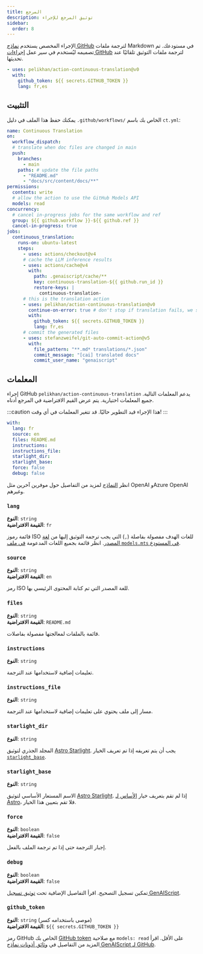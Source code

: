 ```yaml
---
title: المرجع
description: توثيق المرجع للإجراء
sidebar:
  order: 8
---
```


الإجراء المخصص يستخدم [نماذج GitHub](https://github.com/models) لترجمة ملفات Markdown في مستودعك.
تم تصميمه ليُستخدم في سير عمل [إجراءات GitHub](https://docs.github.com/en/actions) لترجمة ملفات التوثيق تلقائيًا عند تحديثها.

```yaml title=".github/workflows/ct.yml"
- uses: pelikhan/action-continuous-translation@v0
  with:
    github_token: ${{ secrets.GITHUB_TOKEN }}
    lang: fr,es
```

## التثبيت

يمكنك حفظ هذا الملف في دليل `.github/workflows/` الخاص بك باسم `ct.yml`:

```yaml title=".github/workflows/ct.yml" wrap
name: Continuous Translation
on:
  workflow_dispatch:
  # translate when doc files are changed in main
  push:
    branches:
      - main
    paths: # update the file paths
      - "README.md"
      - "docs/src/content/docs/**"
permissions:
  contents: write
  # allow the action to use the GitHub Models API
  models: read
concurrency:
  # cancel in-progress jobs for the same workflow and ref
  group: ${{ github.workflow }}-${{ github.ref }}
  cancel-in-progress: true
jobs:
  continuous_translation:
    runs-on: ubuntu-latest
    steps:
      - uses: actions/checkout@v4
      # cache the LLM inference results
      - uses: actions/cache@v4
        with:
          path: .genaiscript/cache/**
          key: continuous-translation-${{ github.run_id }}
          restore-keys: |
            continuous-translation-
      # this is the translation action
      - uses: pelikhan/action-continuous-translation@v0
        continue-on-error: true # don't stop if translation fails, we still need to store the cache
        with:
          github_token: ${{ secrets.GITHUB_TOKEN }}
          lang: fr,es
      # commit the generated files
      - uses: stefanzweifel/git-auto-commit-action@v5
        with:
          file_pattern: "**.md* translations/*.json"
          commit_message: "[cai] translated docs"
          commit_user_name: "genaiscript"
```

## المعلمات

إجراء GitHub `pelikhan/action-continuous-translation` يدعم المعلمات التالية.
جميع المعلمات اختيارية.
يتم عرض القيم الافتراضية في المرجع أدناه.

:::caution
هذا الإجراء قيد التطوير حاليًا. قد تتغير المعلمات في أي وقت!
:::

```yaml
with:
  lang: fr
  source: en
  files: README.md
  instructions:
  instructions_file:
  starlight_dir:
  starlight_base:
  force: false
  debug: false
```

انظر [النماذج](../../reference/models/) لمزيد من التفاصيل حول موفرين آخرين مثل OpenAI وAzure OpenAI وغيرهم.

### `lang`

**النوع**: `string`\
**القيمة الافتراضية**: `fr`

قائمة رموز ISO للغات الهدف مفصولة بفاصلة (`,`) التي يجب ترجمة التوثيق إليها من [لغة المصدر](#source).
انظر قائمة بجميع اللغات المدعومة [في ملف `models.mts` في المستودع](https://github.com/pelikhan/action-continuous-translation/blob/main/genaisrc/src/models.mts).

### `source`

**النوع**: `string`\
**القيمة الافتراضية**: `en`

رمز ISO للغة المصدر التي تم كتابة المحتوى الرئيسي بها.

### `files`

**النوع**: `string`\
**القيمة الافتراضية**: `README.md`

قائمة بالملفات لمعالجتها مفصولة بفاصلات.

### `instructions`

**النوع**: `string`

تعليمات إضافية لاستخدامها عند الترجمة.

### `instructions_file`

**النوع**: `string`

مسار إلى ملف يحتوي على تعليمات إضافية لاستخدامها عند الترجمة.

### `starlight_dir`

**النوع**: `string`

المجلد الجذري لتوثيق [Astro Starlight](../../reference/astro-starlight/).
يجب أن يتم تعريفه إذا تم تعريف الخيار [`starlight_base`](#starlight_base).

### `starlight_base`

**النوع**: `string`

الاسم المستعار الأساسي لتوثيق [Astro Starlight](../../reference/astro-starlight/).
إذا لم تقم بتعريف خيار [الأساس لـ Astro](https://docs.astro.build/en/reference/configuration-reference/#base)، فلا تقم بتعيين هذا الخيار.

### `force`

**النوع**: `boolean`\
**القيمة الافتراضية**: `false`

إجبار الترجمة حتى إذا تم ترجمة الملف بالفعل.

### `debug`

**النوع**: `boolean`\
**القيمة الافتراضية**: `false`

تمكين تسجيل التصحيح.
اقرأ التفاصيل الإضافية تحت [توثيق تسجيل GenAIScript](https://microsoft.github.io/genaiscript/reference/scripts/logging/).

### `github_token`

**النوع**: `string` (موصى باستخدامه كسر)\
**القيمة الافتراضية**: `${{ secrets.GITHUB_TOKEN }}`

رمز GitHub الخاص بك [GitHub token](https://github.com/settings/tokens) مع صلاحية `models: read` على الأقل. اقرأ المزيد من التفاصيل في [وثائق أذونات نماذج GenAIScript لـ GitHub](https://microsoft.github.io/genaiscript/reference/github-actions/#github-models-permissions).

